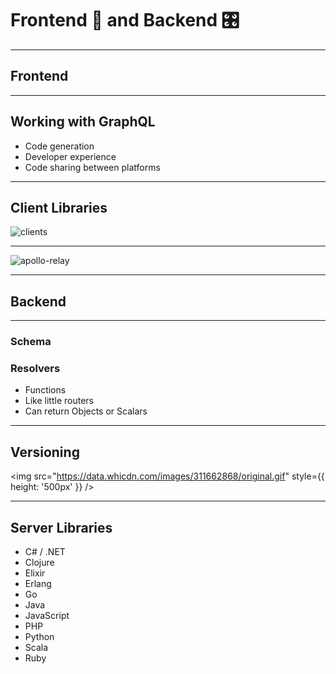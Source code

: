 
# Frontend 📱 and Backend 🎛

---

## Frontend

---

## Working with GraphQL

- Code generation
- Developer experience
- Code sharing between platforms

---

## Client Libraries

![clients](https://cdn-images-1.medium.com/max/1600/1*9OG8uXcVQLfM0jfZjv2CZA.png)

---

![apollo-relay](/assets/apollo-relay.png)

---

## Backend

---


### Schema

### Resolvers

- Functions
- Like little routers
- Can return Objects or Scalars

---

## Versioning

<img src="https://data.whicdn.com/images/311662868/original.gif" style={{ height: '500px' }} />

---

## Server Libraries

- C# / .NET
- Clojure
- Elixir
- Erlang
- Go
- Java
- JavaScript
- PHP
- Python
- Scala
- Ruby
